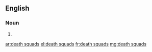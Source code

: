 ==English==

===Noun===
{{head|en|noun plural form}}

# {{plural of|death squad|lang=en}}

[[ar:death squads]]
[[el:death squads]]
[[fr:death squads]]
[[mg:death squads]]